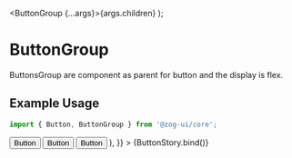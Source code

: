 
<Meta title="Components/Buttons/ButtonGroup" component={[ButtonGroup]} />

  <ButtonGroup {...args}>{args.children}</ButtonGroup>
);

# ButtonGroup

ButtonsGroup are component as parent for button and the display is flex.

## Example Usage

```jsx
import { Button, ButtonGroup } from '@zog-ui/core';
```

<Canvas columns={2} withSource="close">
  <Story
    name="ButtonGroup"
    args={{
      children: (
        <>
          <Button intent="primary" size="lg">
            Button
          </Button>
          <Button intent="secondary" size="lg">
            Button
          </Button>
          <Button intent="secondary" size="lg">
            Button
          </Button>
        </>
      ),
    }}
  >
    {ButtonStory.bind()}
  </Story>
</Canvas>

<ArgsTable of={ButtonGroup} />
